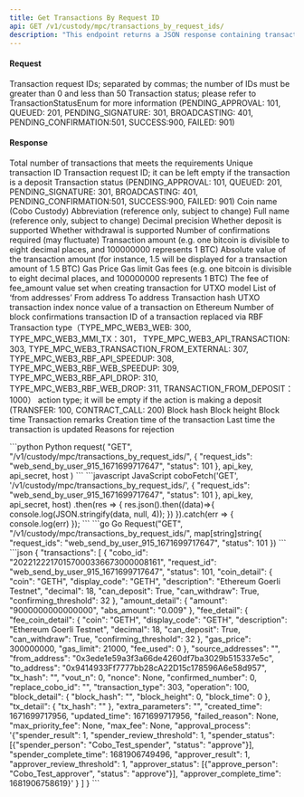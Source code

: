 ```yaml
---
title: Get Transactions By Request ID
api: GET /v1/custody/mpc/transactions_by_request_ids/ 
description: "This endpoint returns a JSON response containing transaction information for a list of transaction request IDs. The response includes the transaction ID, request ID, status, and other relevant information. The endpoint requires authentication and accepts optional query parameters to filter the results by transaction status."
---
```

#### Request
<ParamField query="request_ids" type="String" required>Transaction request IDs; separated by commas; the number of IDs must be greater than 0 and less than 50</ParamField>
<ParamField query="status" type="Int" >Transaction status; please refer to TransactionStatusEnum for more information (PENDING_APPROVAL: 101, QUEUED: 201, PENDING_SIGNATURE: 301, BROADCASTING: 401, PENDING_CONFIRMATION:501, SUCCESS:900, FAILED: 901)</ParamField>

#### Response
<ResponseField name="total" type="Int" >Total number of transactions that meets the requirements</ResponseField>
<ResponseField name="cobo_id" type="String" >Unique transaction ID</ResponseField>
<ResponseField name="request_id" type="String" >Transaction request ID; it can be left empty if the transaction is a deposit</ResponseField>
<ResponseField name="status" type="Int" >Transaction status (PENDING_APPROVAL: 101, QUEUED: 201, PENDING_SIGNATURE: 301, BROADCASTING: 401, PENDING_CONFIRMATION:501, SUCCESS:900, FAILED: 901)</ResponseField>
<ResponseField name="coin" type="String" >Coin name (Cobo Custody)</ResponseField>
<ResponseField name="display_code" type="String" >Abbreviation (reference only, subject to change)</ResponseField>
<ResponseField name="description" type="String" >Full name (reference only, subject to change)</ResponseField>
<ResponseField name="decimal" type="Int" >Decimal precision</ResponseField>
<ResponseField name="can_deposit" type="Bool" >Whether deposit is supported</ResponseField>
<ResponseField name="can_withdraw" type="Bool" >Whether withdrawal is supported</ResponseField>
<ResponseField name="confirming_threshold" type="Int" >Number of confirmations required (may fluctuate)</ResponseField>
<ResponseField name="amount" type="String" >Transaction amount (e.g. one bitcoin is divisible to eight decimal places, and 100000000 represents 1 BTC)</ResponseField>
<ResponseField name="abs_amount" type="String" >Absolute value of the transaction amount (for instance, 1.5 will be displayed for a transaction amount of 1.5 BTC)</ResponseField>
<ResponseField name="gas_price" type="Int" >Gas Price</ResponseField>
<ResponseField name="gas_limit" type="Int" >Gas limit</ResponseField>
<ResponseField name="fee_used" type="Int" >Gas fees (e.g. one bitcoin is divisible to eight decimal places, and 100000000 represents 1 BTC)</ResponseField>
<ResponseField name="fee" type="Float" >The fee of fee_amount value set when creating transaction for UTXO model</ResponseField>
<ResponseField name="source_addresses" type="List" >List of ‘from addresses’</ResponseField>
<ResponseField name="from_address" type="String" >From address</ResponseField>
<ResponseField name="to_address" type="String" >To address</ResponseField>
<ResponseField name="tx_hash" type="String" >Transaction hash</ResponseField>
<ResponseField name="vout_n" type="Int" >UTXO transaction index</ResponseField>
<ResponseField name="nonce" type="Int" >nonce value of a transaction on Ethereum</ResponseField>
<ResponseField name="confirmed_number" type="Int" >Number of block confirmations</ResponseField>
<ResponseField name="replace_cobo_id" type="String" >transaction ID of a transaction replaced via RBF</ResponseField>
<ResponseField name="transaction_type" type="Int" >	Transaction type（TYPE_MPC_WEB3_WEB: 300, TYPE_MPC_WEB3_MMI_TX：301， TYPE_MPC_WEB3_API_TRANSACTION: 303, TYPE_MPC_WEB3_TRANSACTION_FROM_EXTERNAL: 307, TYPE_MPC_WEB3_RBF_API_SPEEDUP: 308, TYPE_MPC_WEB3_RBF_WEB_SPEEDUP: 309, TYPE_MPC_WEB3_RBF_API_DROP: 310, TYPE_MPC_WEB3_RBF_WEB_DROP: 311, TRANSACTION_FROM_DEPOSIT：1000）</ResponseField>
<ResponseField name="operation" type="Int" >action type; it will be empty if the action is making a deposit (TRANSFER: 100, CONTRACT_CALL: 200)</ResponseField>
<ResponseField name="block_hash" type="String" >Block hash</ResponseField>
<ResponseField name="block_height" type="Int" >Block height</ResponseField>
<ResponseField name="block_time" type="Int" >Block time</ResponseField>
<ResponseField name="extra_parameters" type="Json" >Transaction remarks</ResponseField>
<ResponseField name="created_time" type="Int" >Creation time of the transaction</ResponseField>
<ResponseField name="updated_time" type="Int" >Last time the transaction is updated</ResponseField>
<ResponseField name="failed_reason" type="String" >Reasons for rejection</ResponseField>

<RequestExample>
```python Python
request(
    "GET",
    "/v1/custody/mpc/transactions_by_request_ids/",
    {
        "request_ids": "web_send_by_user_915_1671699717647",
        "status": 101
    },
    api_key, api_secret, host
)
```
```javascript JavaScript
coboFetch('GET', '/v1/custody/mpc/transactions_by_request_ids/', {
    "request_ids": "web_send_by_user_915_1671699717647",
    "status": 101
}, api_key, api_secret, host)
    .then(res => {
        res.json().then((data)=>{
            console.log(JSON.stringify(data, null, 4));
        })
    }).catch(err => {
        console.log(err)
    });
```
```go Go
Request("GET", "/v1/custody/mpc/transactions_by_request_ids/", map[string]string{
    "request_ids": "web_send_by_user_915_1671699717647",
    "status": 101
})
```
</RequestExample>

<ResponseExample>
```json
{
  "transactions": [
    {
      "cobo_id": "20221222170157000336673000008161",
      "request_id": "web_send_by_user_915_1671699717647",
      "status": 101,
      "coin_detail": {
        "coin": "GETH",
        "display_code": "GETH",
        "description": "Ethereum Goerli Testnet",
        "decimal": 18,
        "can_deposit": True,
        "can_withdraw": True,
        "confirming_threshold": 32
      },
      "amount_detail": {
        "amount": "9000000000000000",
        "abs_amount": "0.009"
      },
      "fee_detail": {
        "fee_coin_detail": {
          "coin": "GETH",
          "display_code": "GETH",
          "description": "Ethereum Goerli Testnet",
          "decimal": 18,
          "can_deposit": True,
          "can_withdraw": True,
          "confirming_threshold": 32
        },
        "gas_price": 300000000,
        "gas_limit": 21000,
        "fee_used": 0
      },
      "source_addresses": "",
      "from_address": "0x3ede1e59a3f3a66de4260df7ba3029b515337e5c",
      "to_address": "0x9414933Ff7777bb28cA22D15c178596A6e58d957",
      "tx_hash": "",
      "vout_n": 0,
      "nonce": None,
      "confirmed_number": 0,
      "replace_cobo_id": "",
      "transaction_type": 303,
      "operation": 100,
      "block_detail": {
        "block_hash": "",
        "block_height": 0,
        "block_time": 0
      },
      "tx_detail": {
        "tx_hash": ""
      },
      "extra_parameters": "",
      "created_time": 1671699717956,
      "updated_time": 1671699717956,
      "failed_reason": None,
      "max_priority_fee": None,
      "max_fee": None,
      "approval_process": '{"spender_result": 1, "spender_review_threshold": 1, "spender_status": [{"spender_person": "Cobo_Test_spender", "status": "approve"}], "spender_complete_time": 1681906749496, "approver_result": 1, "approver_review_threshold": 1, "approver_status": [{"approve_person": "Cobo_Test_approver", "status": "approve"}], "approver_complete_time": 1681906758619}'
    }
  ]
}
```
</ResponseExample>
